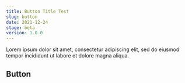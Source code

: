 ```yaml
---
title: Button Title Test
slug: button
date: 2021-12-24
stage: beta
version: 1.0.0
---
```


Lorem ipsum dolor sit amet, consectetur adipiscing elit, sed do eiusmod tempor incididunt ut labore et dolore magna aliqua.

## Button

```html

```
